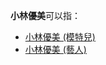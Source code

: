 '''小林優美'''可以指：
* [[小林優美_(模特兒)|小林優美 (模特兒)]]
* [[小林優美_(藝人)|小林優美 (藝人)]]

{{Disambiguation|Cat=四字日本人名消歧义}}
